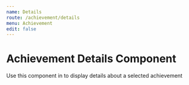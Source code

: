 ```yaml
---
name: Details
route: /achievement/details
menu: Achievement
edit: false
---
```



# Achievement Details Component

Use this component in to display details about a selected achievement

<Playground>
    <div style={{display: "flex", alignItems: "center", justifyContent: "center", flexDirection: "column", height: "700px"}}>
        <div style={{ width: "400px", height: "500px", background: "#fff", borderRadius: "10px", boxShadow: "0px 4px 6px 6px rgba(0, 0, 0, 0.25)", display: "flex" }}>
            <AchievementDetailsComponent data={AchievementSharer} translations={{ rewards: "Rewards" }} />
        </div>
    </div>

</Playground>

<Props of={AchievementDetailsComponent} />
